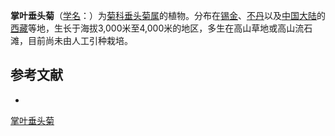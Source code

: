 {{Speciesbox
| name = 掌叶垂头菊
| status = 
| status_system = 
| image =
| genus = Cremanthodium
| species = palmatum
| authority = Benth.
}}

'''掌叶垂头菊'''（[[学名|学名]]：{{lang|la|''Cremanthodium palmatum''}}）为[[菊科|菊科]][[垂头菊属|垂头菊属]]的植物。分布在[[锡金|锡金]]、[[不丹|不丹]]以及[[中国大陆|中国大陆]]的[[西藏|西藏]]等地，生长于海拔3,000米至4,000米的地区，多生在高山草地或高山流石滩，目前尚未由人工引种栽培。

== 参考文献 ==
<div class="references-small">
* {{cite web| url =http://www.bioinfo.cn/db05/KmzwSpecies.php?action=view&id=4667| title =掌叶垂头菊| work =《中国高等植物数据库全库》| publisher =中国科学院微生物研究所| author =昆明植物研究所| accessdate =2009-02-25| deadurl =yes| archiveurl =https://web.archive.org/web/20160305004837/http://www.bioinfo.cn/db05/KmzwSpecies.php?action=view&id=4667| archivedate =2016-03-05}}
</div>
{{Taxonbar|from=Q11077940}}

[[Category:垂头菊属|掌叶垂头菊]]


{{植物小作品}}